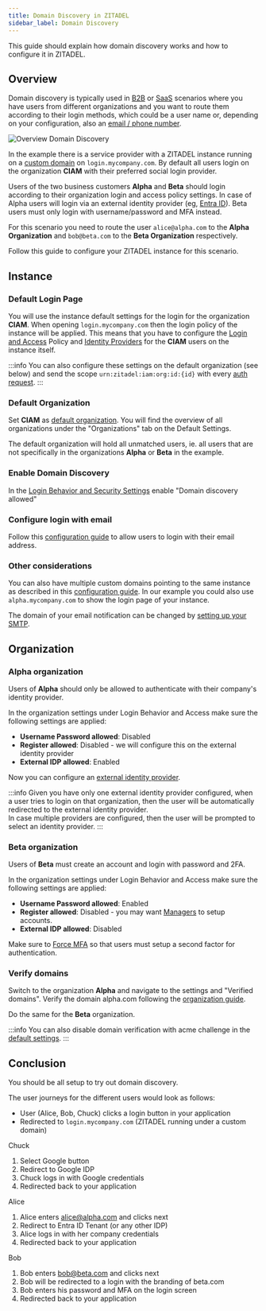 ```yaml
---
title: Domain Discovery in ZITADEL
sidebar_label: Domain Discovery
---
```


This guide should explain how domain discovery works and how to configure it in ZITADEL.

## Overview

Domain discovery is typically used in [B2B](./b2b) or [SaaS](./saas) scenarios where you have users from different organizations and you want to route them according to their login methods, which could be a user name or, depending on your configuration, also an [email / phone number](configurations#use-email-to-login).

![Overview Domain Discovery](/img/guides/solution-scenarios/domain-discovery.png)

In the example there is a service provider with a ZITADEL instance running on a [custom domain](/docs/guides/manage/cloud/instances#add-custom-domain) on `login.mycompany.com`.
By default all users login on the organization **CIAM** with their preferred social login provider.

Users of the two business customers **Alpha** and **Beta** should login according to their organization login and access policy settings.
In case of Alpha users will login via an external identity provider (eg, [Entra ID](/docs/guides/integrate/identity-providers/azure-ad-oidc)).
Beta users must only login with username/password and MFA instead.

For this scenario you need to route the user `alice@alpha.com` to the **Alpha Organization** and `bob@beta.com` to the **Beta Organization** respectively.

Follow this guide to configure your ZITADEL instance for this scenario.

## Instance

### Default Login Page

You will use the instance default settings for the login for the organization **CIAM**.
When opening `login.mycompany.com` then the login policy of the instance will be applied.
This means that you have to configure the [Login and Access](/docs/guides/manage/console/default-settings#login-behavior-and-access) Policy and [Identity Providers](/docs/guides/manage/console/default-settings#identity-providers) for the **CIAM** users on the instance itself.

:::info
You can also configure these settings on the default organization (see below) and send the scope `urn:zitadel:iam:org:id:{id}` with every [auth request](https://zitadel.com/playgrounds/oidc).
:::

### Default Organization

Set **CIAM** as [default organization](/docs/guides/manage/console/organizations#default-organization).
You will find the overview of all organizations under the "Organizations" tab on the Default Settings.

The default organization will hold all unmatched users, ie. all users that are not specifically in the organizations **Alpha** or **Beta** in the example.

### Enable Domain Discovery

In the [Login Behavior and Security Settings](/docs/guides/manage/console/default-settings#login-behavior-and-access) enable "Domain discovery allowed"

### Configure login with email

Follow this [configuration guide](/docs/guides/solution-scenarios/configurations#use-email-to-login) to allow users to login with their email address.

### Other considerations

You can also have multiple custom domains pointing to the same instance as described in this [configuration guide](/docs/guides/solution-scenarios/configurations#custom-application-domain-per-organization). In our example you could also use `alpha.mycompany.com` to show the login page of your instance.

The domain of your email notification can be changed by [setting up your SMTP](/docs/guides/manage/console/default-settings#smtp).

## Organization

### Alpha organization

Users of **Alpha** should only be allowed to authenticate with their company's identity provider.

In the organization settings under Login Behavior and Access make sure the following settings are applied:

- **Username Password allowed**: Disabled
- **Register allowed**: Disabled - we will configure this on the external identity provider
- **External IDP allowed**: Enabled

Now you can configure an [external identity provider](/docs/guides/manage/console/default-settings#identity-providers).

:::info
Given you have only one external identity provider configured, when a user tries to login on that organization, then the user will be automatically redirected to the external identity provider.  
In case multiple providers are configured, then the user will be prompted to select an identity provider.
:::

### Beta organization

Users of **Beta** must create an account and login with password and 2FA.

In the organization settings under Login Behavior and Access make sure the following settings are applied:

- **Username Password allowed**: Enabled
- **Register allowed**: Disabled - you may want [Managers](/docs/concepts/structure/managers) to setup accounts.
- **External IDP allowed**: Disabled

Make sure to [Force MFA](/docs/guides/manage/console/default-settings#multifactor-mfa) so that users must setup a second factor for authentication.

### Verify domains

Switch to the organization **Alpha** and navigate to the settings and "Verified domains".
Verify the domain alpha.com following the [organization guide](/docs/guides/manage/console/organizations#domain-verification-and-primary-domain).

Do the same for the **Beta** organization.

:::info
You can also disable domain verification with acme challenge in the [default settings](/docs/guides/manage/console/default-settings#domain-settings).
:::

## Conclusion

You should be all setup to try out domain discovery.

The user journeys for the different users would look as follows:

- User (Alice, Bob, Chuck) clicks a login button in your application
- Redirected to `login.mycompany.com` (ZITADEL running under a custom domain)

Chuck

1. Select Google button
1. Redirect to Google IDP
1. Chuck logs in with Google credentials
1. Redirected back to your application

Alice

1. Alice enters alice@alpha.com and clicks next
1. Redirect to Entra ID Tenant (or any other IDP)
1. Alice logs in with her company credentials
1. Redirected back to your application

Bob

1. Bob enters bob@beta.com and clicks next
1. Bob will be redirected to a login with the branding of beta.com
1. Bob enters his password and MFA on the login screen
1. Redirected back to your application
